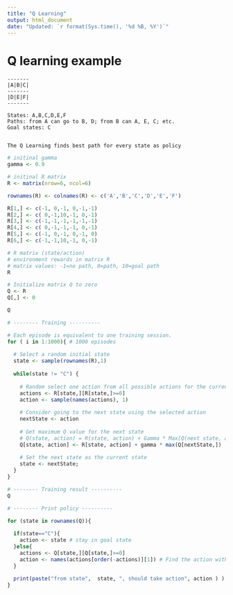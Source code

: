 ---
title: "Q Learning"
output: html_document
date: "Updated: `r format(Sys.time(), '%d %B, %Y')`"
---

# Q learning example

```
-------
|A|B|C| 
-------
|D|E|F|
-------

States: A,B,C,D,E,F
Paths: from A can go to B, D; from B can A, E, C; etc.
Goal states: C


The Q Learning finds best path for every state as policy

```

```{r}
# initinal gamma
gamma <- 0.9

# initinal R matrix
R <- matrix(nrow=6, ncol=6)

rownames(R) <- colnames(R) <- c('A','B','C','D','E','F')

R[1,] <- c(-1, 0,-1, 0,-1,-1)
R[2,] <- c( 0,-1,10,-1, 0,-1)
R[3,] <- c(-1,-1,-1,-1,-1,-1)
R[4,] <- c( 0,-1,-1,-1, 0,-1)
R[5,] <- c(-1, 0,-1, 0,-1, 0)
R[6,] <- c(-1,-1,10,-1, 0,-1)

# R matrix (state/action)
# environment rewards in matrix R
# matrix values: -1=no path, 0=path, 10=goal path
R

# Initialize matrix Q to zero
Q <- R 
Q[,] <- 0

Q

# -------- Training ----------

# Each episode is equivalent to one training session.
for ( i in 1:1000){ # 1000 episodes
  
  # Select a random initial state
  state <- sample(rownames(R),1)
  
  while(state != "C") {
    
    # Random select one action from all possible actions for the current state
    actions <- R[state,][R[state,]>=0]
    action <- sample(names(actions), 1)
    
    # Consider going to the next state using the selected action
    nextState <- action
    
    # Get maximum Q value for the next state 
    # Q(state, action) = R(state, action) + Gamma * Max[Q(next state, all actions)]
    Q[state, action] <- R[state, action] + gamma * max(Q[nextState,]) 
    
    # Set the next state as the current state
    state <- nextState;
  }
}

# -------- Training result ----------
Q

# -------- Print policy ----------

for (state in rownames(Q)){ 
  
  if(state=="C"){
    action <- state # stay in goal state
  }else{
    actions <- Q[state,][Q[state,]>=0]
    action <- names(actions[order(-actions)][1]) # Find the action with the highest Q value
  } 
  
  print(paste("from state",  state, ", should take action", action ) )
}

```







